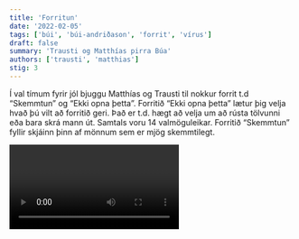 ```yaml
---
title: 'Forritun'
date: '2022-02-05'
tags: ['búi', 'búi-andriðason', 'forrit', 'vírus']
draft: false
summary: 'Trausti og Matthías pirra Búa'
authors: ['trausti', 'matthias']
stig: 3
---
```


Í val tímum fyrir jól bjuggu Matthías og Trausti til nokkur forrit t.d “Skemmtun” og “Ekki opna þetta”.
Forritið “Ekki opna þetta” lætur þig velja hvað þú vilt að forritið geri.
Það er t.d. hægt að velja um að rústa tölvunni eða bara skrá mann út.
Samtals voru 14 valmöguleikar.
Forritið “Skemmtun” fyllir skjáinn þinn af mönnum sem er mjög skemmtilegt.

<Video id="aABO6JFEwI4" />
